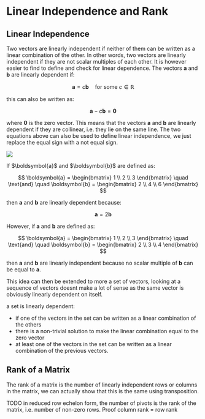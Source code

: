 
# Linear Independence and Rank

## Linear Independence

Two vectors are linearly independent if neither of them can be written as a linear combination of the other. In other words, two vectors are linearly independent if 
they are not scalar multiples of each other. It is however easier to find to define and check for linear dependence. The vectors $\boldsymbol{a}$ and $\boldsymbol{b}$ 
are linearly dependent if:

$$
\boldsymbol{a} = c\boldsymbol{b} \quad \text{for some } c \in \mathbb{R}
$$

this can also be written as:

$$
\boldsymbol{a} - c\boldsymbol{b} = \boldsymbol{0}
$$

where $\boldsymbol{0}$ is the zero vector. This means that the vectors $\boldsymbol{a}$ and $\boldsymbol{b}$ are linearly dependent 
if they are collinear, i.e. they lie on the same line. The two equations above can also be used to define linear independence, we just replace the equal sign with a 
not equal sign.

<Image
    src="/maths/vectorLinearDependence2D.png"
    caption="The left two vectors are linearly independent, while the right two vectors are linearly dependent."
    width={400}
    />

<Callout type="example">
If $\boldsymbol{a}$ and $\boldsymbol{b}$ are defined as:

$$
\boldsymbol{a} = \begin{bmatrix}
    1 \\
    2 \\
    3
\end{bmatrix} \quad \text{and} \quad \boldsymbol{b} = \begin{bmatrix}
    2 \\
    4 \\
    6
\end{bmatrix}
$$

then $\boldsymbol{a}$ and $\boldsymbol{b}$ are linearly dependent because:

$$
\boldsymbol{a} = 2\boldsymbol{b}
$$

However, if $\boldsymbol{a}$ and $\boldsymbol{b}$ are defined as:

$$
\boldsymbol{a} = \begin{bmatrix}
    1 \\
    2 \\
    3
\end{bmatrix} \quad \text{and} \quad \boldsymbol{b} = \begin{bmatrix}
    2 \\
    3 \\
    4
\end{bmatrix}
$$

then $\boldsymbol{a}$ and $\boldsymbol{b}$ are linearly independent because no scalar multiple of $\boldsymbol{b}$ can be equal to $\boldsymbol{a}$.
</Callout>

This idea can then be extended to more a set of vectors, looking at a sequence of vectors doesnt make a lot of sense as 
the same vector is obviously linearly dependent on itself. 

a set is linearly dependent:
- if one of the vectors in the set can be written as a linear combination of the others
- there is a non-trivial solution to make the linear combination equal to the zero vector 
- at least one of the vectors in the set can be written as a linear combination of the previous vectors.

## Rank of a Matrix

The rank of a matrix is the number of linearly independent rows or columns in the matrix, we can actually show that this is 
the same using transposition.

<Callout type="todo">
TODO in reduced row echelon form, the number of pivots is the rank of the matrix, i.e. number of non-zero rows. Proof column rank = row rank 
</Callout>
